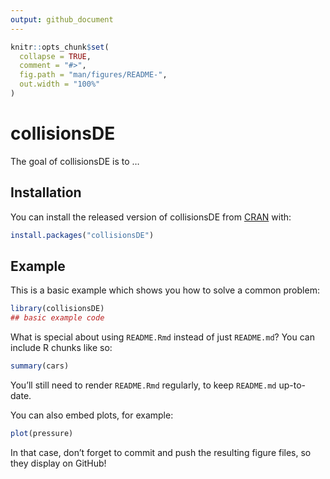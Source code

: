 ```yaml
---
output: github_document
---
```


<!-- README.md is generated from README.Rmd. Please edit that file -->

```r
knitr::opts_chunk$set(
  collapse = TRUE,
  comment = "#>",
  fig.path = "man/figures/README-",
  out.width = "100%"
)
```

# collisionsDE

<!-- badges: start -->
<!-- badges: end -->

The goal of collisionsDE is to ...

## Installation

You can install the released version of collisionsDE from [CRAN](https://CRAN.R-project.org) with:

``` r
install.packages("collisionsDE")
```

## Example

This is a basic example which shows you how to solve a common problem:

```r
library(collisionsDE)
## basic example code
```

What is special about using `README.Rmd` instead of just `README.md`? You can include R chunks like so:

```r
summary(cars)
```

You'll still need to render `README.Rmd` regularly, to keep `README.md` up-to-date.

You can also embed plots, for example:

```r
plot(pressure)
```

In that case, don't forget to commit and push the resulting figure files, so they display on GitHub!
